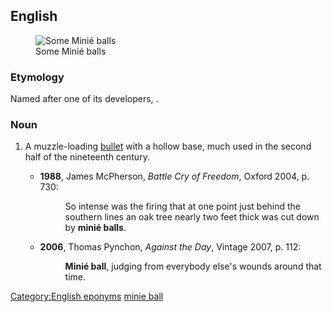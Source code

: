 ==English==
[[Image:Minie_Balls.jpg|thumb|Some Minié balls]]

===Etymology===
Named after one of its developers, {{w|Claude-Étienne Minié}}.

===Noun===
{{en-noun}}

# {{lb|en|historical}} A muzzle-loading [[bullet]] with a hollow base, much used in the second half of the nineteenth century.
#* '''1988''', James McPherson, ''Battle Cry of Freedom'', Oxford 2004, p. 730:
#*: So intense was the firing that at one point just behind the southern lines an oak tree nearly two feet thick was cut down by '''minié balls'''.
#* '''2006''', Thomas Pynchon, ''Against the Day'', Vintage 2007, p. 112:
#*: '''Minié ball''', judging from everybody else's wounds around that time.

[[Category:English eponyms]]
[[Category:English terms spelled with É|minie ball]]